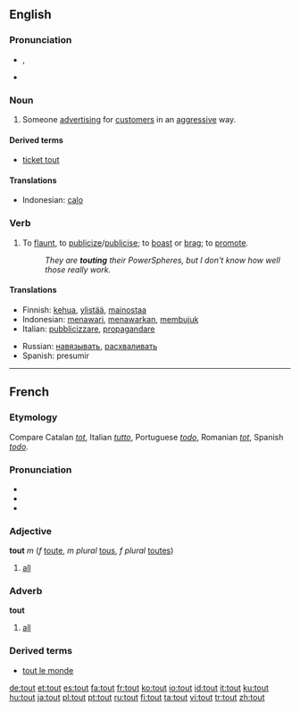==English==

===Pronunciation===
* {{IPA|/taʊt/}}, {{SAMPA|/taUt/}}
* {{audio|en-us-tout.ogg|Audio (US)}}
*: {{rhymes|aʊt}}

===Noun===
{{wikipedia}}
{{en-noun}}

# Someone [[advertise|advertising]] for [[customer|customers]] in an [[aggressive]] way.

====Derived terms====
* [[ticket tout]]

====Translations====
{{trans-top|someone advertising for customers in an aggressive way}}
* Indonesian: [[calo]]
{{trans-mid}}
{{trans-bottom}}

===Verb===
{{en-verb}}

# {{transitive}} To [[flaunt]], to [[publicize]]/[[publicise]]; to [[boast]] or [[brag]]; to [[promote]].
#: ''They are '''touting''' their PowerSpheres, but I don't know how well those really work.''

====Translations====
{{trans-top|To flaunt, to publicize/publicise; to boast or brag; to promote}}
* Finnish: [[kehua]], [[ylistää]], [[mainostaa]]
* Indonesian: [[tawar|menawari]], [[tawar|menawarkan]], [[bujuk|membujuk]]
* Italian: [[pubblicizzare]], [[propagandare]]
{{trans-mid}}
* Russian: [[навязывать]], [[расхваливать]]
* Spanish: presumir
{{trans-bottom}}

----

==French==

===Etymology===
Compare Catalan ''[[tot]]'', Italian ''[[tutto]]'', Portuguese ''[[todo]]'', Romanian ''[[tot]]'', Spanish ''[[todo]]''.

===Pronunciation===
* {{audio|Fr-tout.ogg|audio}}
* {{SAMPA|/tu/}}
* {{IPA|/tu/|lang=fr}}

===Adjective===
'''tout''' ''m'' (''f'' [[toute]], ''m plural'' [[tous]], ''f plural'' [[toutes]])

# [[all]]

===Adverb===
'''tout'''

# [[all]]

===Derived terms===
* [[tout le monde]]

[[de:tout]]
[[et:tout]]
[[es:tout]]
[[fa:tout]]
[[fr:tout]]
[[ko:tout]]
[[io:tout]]
[[id:tout]]
[[it:tout]]
[[ku:tout]]
[[hu:tout]]
[[ja:tout]]
[[pl:tout]]
[[pt:tout]]
[[ru:tout]]
[[fi:tout]]
[[ta:tout]]
[[vi:tout]]
[[tr:tout]]
[[zh:tout]]